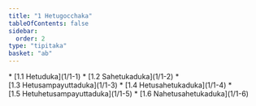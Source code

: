```yaml
---
title: "1 Hetugocchaka"
tableOfContents: false
sidebar:
  order: 2
type: "tipitaka"
basket: "ab"
---
```



<DynamicBreadcrumb />



<TableOfContents>
* [1.1 Hetuduka](1/1-1)
* [1.2 Sahetukaduka](1/1-2)
* [1.3 Hetusampayuttaduka](1/1-3)
* [1.4 Hetusahetukaduka](1/1-4)
* [1.5 Hetuhetusampayuttaduka](1/1-5)
* [1.6 Nahetusahetukaduka](1/1-6)
</TableOfContents>